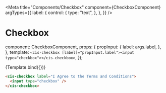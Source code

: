 
<Meta
  title="Components/Checkbox"
  component={CheckboxComponent}
  argTypes={{
    label: {
      control: {
        type: "text",
      },
    },
  }}
/>

# Checkbox

  component: CheckboxComponent,
  props: {
    propInput: {
      label: args.label,
    },
  },
  template: `<cis-checkbox [label]="propInput.label"><input type="checkbox"></cis-checkbox>`,
});

<Canvas>
  <Story
    name="Checkbox"
    args={{ label: "I Agree to the Terms and Conditions" }}
  >
    {Template.bind({})}
  </Story>
</Canvas>

```html
<cis-checkbox label="I Agree to the Terms and Conditions">
  <input type="checkbox" />
</cis-checkbox>
```

<ArgsTable of={CheckboxComponent} />
